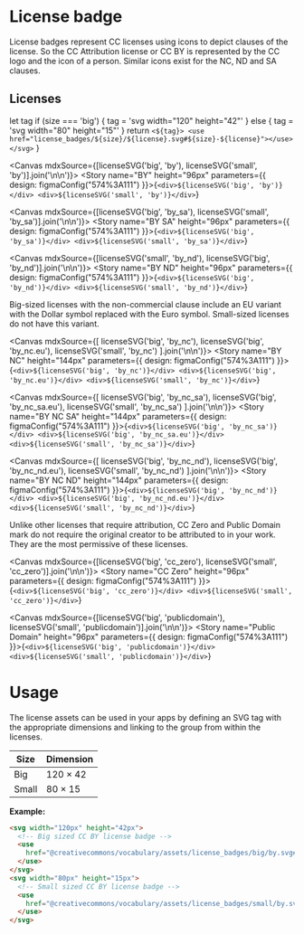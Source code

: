 
<Meta title="Assets/License badges" />

# License badge

License badges represent CC licenses using icons to depict clauses of the license. So the CC Attribution license or
CC BY is represented by the CC logo and the icon of a person. Similar icons exist for the NC, ND and SA clauses.

## Licenses

  let tag
  if (size === 'big') {
    tag = 'svg width="120" height="42"'
  } else {
    tag = 'svg width="80" height="15"'
  }
  return `<${tag}>
<use href="license_badges/${size}/${license}.svg#${size}-${license}"></use>
</svg>`
}

<Canvas mdxSource={[licenseSVG('big', 'by'), licenseSVG('small', 'by')].join('\n\n')}>
  <Story name="BY" height="96px" parameters={{
    design: figmaConfig("574%3A111")
  }}>{`
    <div>${licenseSVG('big', 'by')}</div>
    <div>${licenseSVG('small', 'by')}</div>
  `}</Story>
</Canvas>

<Canvas mdxSource={[licenseSVG('big', 'by_sa'), licenseSVG('small', 'by_sa')].join('\n\n')}>
  <Story name="BY SA" height="96px" parameters={{
    design: figmaConfig("574%3A111")
  }}>{`
    <div>${licenseSVG('big', 'by_sa')}</div>
    <div>${licenseSVG('small', 'by_sa')}</div>
  `}</Story>
</Canvas>

<Canvas mdxSource={[licenseSVG('small', 'by_nd'), licenseSVG('big', 'by_nd')].join('\n\n')}>
  <Story name="BY ND" height="96px" parameters={{
    design: figmaConfig("574%3A111")
  }}>{`
    <div>${licenseSVG('big', 'by_nd')}</div>
    <div>${licenseSVG('small', 'by_nd')}</div>
  `}</Story>
</Canvas>

Big-sized licenses with the non-commercial clause include an EU variant with the Dollar symbol replaced with the Euro
symbol. Small-sized licenses do not have this variant.

<Canvas mdxSource={[
    licenseSVG('big', 'by_nc'),
    licenseSVG('big', 'by_nc.eu'),
    licenseSVG('small', 'by_nc')
  ].join('\n\n')}>
  <Story name="BY NC" height="144px" parameters={{
    design: figmaConfig("574%3A111")
  }}>{`
    <div>${licenseSVG('big', 'by_nc')}</div>
    <div>${licenseSVG('big', 'by_nc.eu')}</div>
    <div>${licenseSVG('small', 'by_nc')}</div>
  `}</Story>
</Canvas>

<Canvas mdxSource={[
    licenseSVG('big', 'by_nc_sa'),
    licenseSVG('big', 'by_nc_sa.eu'),
    licenseSVG('small', 'by_nc_sa')
  ].join('\n\n')}>
  <Story name="BY NC SA" height="144px" parameters={{
    design: figmaConfig("574%3A111")
  }}>{`
    <div>${licenseSVG('big', 'by_nc_sa')}</div>
    <div>${licenseSVG('big', 'by_nc_sa.eu')}</div>
    <div>${licenseSVG('small', 'by_nc_sa')}</div>
  `}</Story>
</Canvas>

<Canvas mdxSource={[
    licenseSVG('big', 'by_nc_nd'),
    licenseSVG('big', 'by_nc_nd.eu'),
    licenseSVG('small', 'by_nc_nd')
  ].join('\n\n')}>
  <Story name="BY NC ND" height="144px" parameters={{
    design: figmaConfig("574%3A111")
  }}>{`
    <div>${licenseSVG('big', 'by_nc_nd')}</div>
    <div>${licenseSVG('big', 'by_nc_nd.eu')}</div>
    <div>${licenseSVG('small', 'by_nc_nd')}</div>
  `}</Story>
</Canvas>

Unlike other licenses that require attribution, CC Zero and Public Domain mark do not require the original creator to be
attributed to in your work. They are the most permissive of these licenses.

<Canvas mdxSource={[licenseSVG('big', 'cc_zero'), licenseSVG('small', 'cc_zero')].join('\n\n')}>
  <Story name="CC Zero" height="96px" parameters={{
    design: figmaConfig("574%3A111")
  }}>{`
    <div>${licenseSVG('big', 'cc_zero')}</div>
    <div>${licenseSVG('small', 'cc_zero')}</div>
  `}</Story>
</Canvas>

<Canvas mdxSource={[licenseSVG('big', 'publicdomain'), licenseSVG('small', 'publicdomain')].join('\n\n')}>
  <Story name="Public Domain" height="96px" parameters={{
    design: figmaConfig("574%3A111")
  }}>{`
    <div>${licenseSVG('big', 'publicdomain')}</div>
    <div>${licenseSVG('small', 'publicdomain')}</div>
  `}</Story>
</Canvas>

# Usage

The license assets can be used in your apps by defining an SVG tag with the appropriate dimensions and linking to the
group from within the licenses.

| Size  | Dimension      |
|-------|----------------|
| Big   | 120 &times; 42 |
| Small | 80  &times; 15 |

**Example:**

```html
<svg width="120px" height="42px">
  <!-- Big sized CC BY license badge -->
  <use
    href="@creativecommons/vocabulary/assets/license_badges/big/by.svg#layer1">
  </use>
</svg>
<svg width="80px" height="15px">
  <!-- Small sized CC BY license badge -->
  <use
    href="@creativecommons/vocabulary/assets/license_badges/small/by.svg#layer1">
  </use>
</svg>
```
